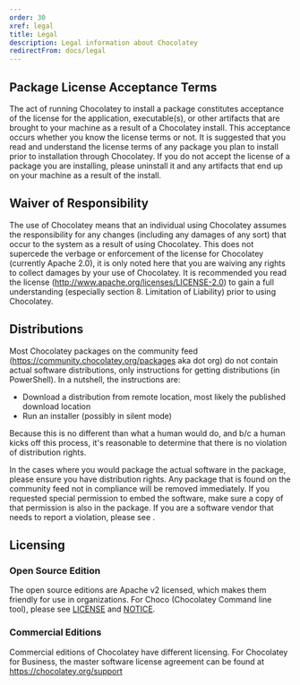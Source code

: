 ```yaml
---
order: 30
xref: legal
title: Legal
description: Legal information about Chocolatey
redirectFrom: docs/legal
---
```


## Package License Acceptance Terms

The act of running Chocolatey to install a package constitutes acceptance of the license for the application, executable(s), or other artifacts that are brought to your machine as a result of a Chocolatey install. This acceptance occurs whether you know the license terms or not. It is suggested that you read and understand the license terms of any package you plan to install prior to installation through Chocolatey. If you do not accept the license of a package you are installing, please uninstall it and any artifacts that end up on your machine as a result of the install.

## Waiver of Responsibility

The use of Chocolatey means that an individual using Chocolatey assumes the responsibility for any changes (including any damages of any sort) that occur to the system as a result of using Chocolatey. This does not supercede the verbage or enforcement of the license for Chocolatey (currently Apache 2.0), it is only noted here that you are waiving any rights to collect damages by your use of Chocolatey. It is recommended you read the license (http://www.apache.org/licenses/LICENSE-2.0) to gain a full understanding (especially section 8. Limitation of Liability) prior to using Chocolatey.

## Distributions

Most Chocolatey packages on the community feed (https://community.chocolatey.org/packages aka dot org) do not contain actual software distributions, only instructions for getting distributions (in PowerShell).  In a nutshell, the instructions are:

* Download a distribution from remote location, most likely the published download location
* Run an installer (possibly in silent mode)

Because this is no different than what a human would do, and b/c a human kicks off this process, it's reasonable to determine that there is no violation of distribution rights.

In the cases where you would package the actual software in the package, please ensure you have distribution rights. Any package that is found on the community feed not in compliance will be removed immediately. If you requested special permission to embed the software, make sure a copy of that permission is also in the package. If you are a software vendor that needs to report a violation, please see <Xref title="a package is violating distribution rights" value="package-triage-process" anchor="the-package-is-violating-distribution-rights" />.

## Licensing

### Open Source Edition

The open source editions are Apache v2 licensed, which makes them friendly for use in organizations. For Choco (Chocolatey Command line tool), please see [LICENSE](https://github.com/chocolatey/choco/blob/master/LICENSE) and [NOTICE](https://github.com/chocolatey/choco/blob/master/NOTICE).

### Commercial Editions

Commercial editions of Chocolatey have different licensing. For Chocolatey for Business, the master software license agreement can be found at https://chocolatey.org/support
